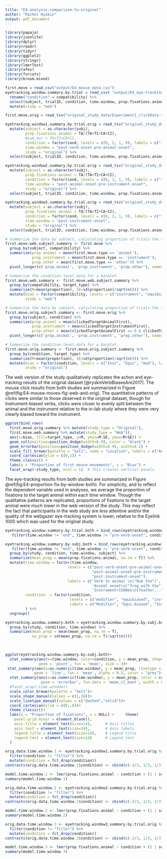 ```yaml
---
title: "E4-analysis-comparison-to-original"
author: "Rachel Ryskin"
output: pdf_document
---
```


```r
library(papaja)
library(jsonlite)
library(dplyr)
library(readr)
library(tidyr)
library(ggplot2)
library(stringr)
library(lmerTest)
library(afex)
library(forcats)
library(broom.mixed)
```


```r
first.move = read_csv("output/E4_mouse_data.csv")
eyetracking.window.summary.by.trial = read_csv( "output/E4_eye-tracking_data.csv") %>% 
  rename("condition" = compatibility) %>% 
  select(subject, trialID, condition, time.window, prop.fixations.animal) %>% 
  mutate(study = "web")
```

```r

first.move.orig = read_tsv("original_study_data/Experiment1_clickData.txt") 

eyetracking.window1.summary.by.trial.orig = read_tsv("original_study_data/Experiment1_eye-tracking_verb.txt") %>% 
  mutate(subject = as.character(subj), 
         prop.fixations.animal = TA/(TA+TI+CA+CI),
         #sum_dur = TA+TI+CA+CI,
         condition = factor(cond, levels = c(0, 2, 1, 9), labels = c("instrument", "equibiased", "modifier", "filler")),
         time.window = "post-verb-onset-pre-animal-onset",
         study = "original") %>% 
  select(subject, trialID, condition, time.window, prop.fixations.animal, study)

eyetracking.window2.summary.by.trial.orig = read_tsv("original_study_data/Experiment1_eye-tracking_animal.txt")%>% 
  mutate(subject = as.character(subj), 
         prop.fixations.animal = TA/(TA+TI+CA+CI),
         condition = factor(cond, levels = c(0, 2, 1, 9), labels = c("instrument", "equibiased", "modifier", "filler")),
         time.window = "post-animal-onset-pre-instrument-onset",
         study = "original") %>% 
  select(subject, trialID, condition, time.window, prop.fixations.animal, study)

eyetracking.window3.summary.by.trial.orig = read_tsv("original_study_data/Experiment1_eye-tracking_instrument.txt")%>% 
  mutate(subject = as.character(subj), 
         prop.fixations.animal = TA/(TA+TI+CA+CI),
         condition = factor(cond, levels = c(0, 2, 1, 9), labels = c("instrument", "equibiased", "modifier", "filler")),
         time.window = "post-instrument-onset",
         study = "original") %>% 
  select(subject, trialID, condition, time.window, prop.fixations.animal, study)

```

```r
# Summarize the data by subject, calculating proportion of trials the the first move was to the animal, instrument, or other.
first.move.web.subject.summary <- first.move %>%
  group_by(subject, compatibility) %>%
  summarize(prop.animal = mean(first.move.type == 'animal'),
            prop.instrument = mean(first.move.type == 'instrument'),
            prop.other = mean(first.move.type == 'other')) %>%
  pivot_longer(c('prop.animal', 'prop.instrument', 'prop.other'), names_to="target_type", values_to="proportion")

# Summarize the condition-level data for a barplot.
first.move.web.summary <- first.move.web.subject.summary %>%
  group_by(compatibility, target_type) %>%
  summarize(M=mean(proportion), SE=sd(proportion)/sqrt(n())) %>% 
  mutate(bias = factor(compatibility, levels = c("instrument", "equibiased", "modifier") ),
         study = "web")
```

```r
# Summarize the data by subject, calculating proportion of trials the the first move was to the animal, instrument, or other.
first.move.orig.subject.summary <- first.move.orig %>%
  group_by(subject, condition) %>%
  summarize(prop.animal = mean(clickedTargetAnimalFirst),
            prop.instrument = mean(clickedTargetInstrumentFirst),
            prop.other = mean(clickedTargetAnimalFirst == 0 & clickedTargetInstrumentFirst == 0 )) %>%
  pivot_longer(c('prop.animal', 'prop.instrument', 'prop.other'), names_to="target_type", values_to="proportion")

# Summarize the condition-level data for a barplot.
first.move.orig.summary <- first.move.orig.subject.summary %>%
  group_by(condition, target_type) %>%
  summarize(M=mean(proportion), SE=sd(proportion)/sqrt(n())) %>% 
  mutate(bias = factor(condition, levels = c("Inst", "Equi", "mod"), labels = c("instrument", "equibiased", "modifier") ),
         study = "original")
```

The web version of the study qualitatively replicates the action and eye-tracking results of the original dataset [@ryskinVerbBiasesAre2017]. 
The mouse click results from both studies are summarized in Figure \@ref(fig:E4-mouse-moves-fig-web-and-orig).
The quantitative patterns of clicks were similar to those observed in the original dataset, though for Instrument-biased verbs, clicks were closer to evenly split between the animal and the instrument relative to the in-lab study where they were very clearly biased toward the instrument.


```r

ggplot(bind_rows(
  first.move.orig.summary %>% mutate(study_type = "Original"),
  first.move.web.summary %>% mutate(study_type = "Web")), 
  aes(x=bias, fill=target_type, y=M, ymin=M-SE, ymax=M+SE)) +
  geom_col(position=position_dodge(width=0.9), color = "black") +
  geom_errorbar(position=position_dodge(width=0.9), width=0.2) +
  scale_fill_brewer(palette = "Set1", name = "Location", labels = c("Animal", "Instrument", "Other")) +
  coord_cartesian(ylim = c(0,1)) +
  theme_classic() +
  labs(y = "Proportion of first mouse movements", x = "Bias") +
  facet_wrap(~study_type, ncol = 1)  # This creates vertical panels
```

The eye-tracking results from both studies are summarized in Figure \@ref(fig:E4-proportion-fix-by-window-both). 
For simplicity, and to reflect the dependent variable used in analyses, we average the proportion of fixations to the target animal within each time window.
Though the qualitative patterns are replicated, proportions of fixations to the target animal were much lower in the web version of the study. 
This may reflect the fact that participants in the web study are less attentive and/or the quality of the webgazer eye-tracking system is lower, relative to the Eyelink 1000 which was used for the original study. 

```r
eyetracking.window.summary.by.trial.both = bind_rows(eyetracking.window1.summary.by.trial.orig, eyetracking.window2.summary.by.trial.orig, eyetracking.window3.summary.by.trial.orig, eyetracking.window.summary.by.trial) %>% 
   filter(time.window != "end", time.window != "pre-verb-onset", condition != "filler" )
```

```r
eyetracking.window.summary.by.subj.both = bind_rows(eyetracking.window1.summary.by.trial.orig, eyetracking.window2.summary.by.trial.orig, eyetracking.window3.summary.by.trial.orig, eyetracking.window.summary.by.trial) %>% 
   filter(time.window != "end", time.window != "pre-verb-onset", condition != "filler" ) %>% 
  group_by(study, condition, time.window, subject) %>% 
  summarize(mean_prop = mean(prop.fixations.animal, na.rm = T)) %>% 
  mutate(time.window = factor(time.window, 
                            levels = c("post-verb-onset-pre-animal-onset",
                                       "post-animal-onset-pre-instrument-onset",
                                       "post-instrument-onset"),
                            labels = c('Verb to animal \n("Rub the")',
                                       'Animal onset\n("frog with the")',
                                       'Instrument+1500ms\n(feather...")')),
         condition  = factor(condition, 
                             levels = c("modifier", "equibiased", "instrument"), 
                             labels = c("Modifier", "Equi-biased", "Instrument"))
         ) %>% 
  ungroup()

eyetracking.window.summary.both = eyetracking.window.summary.by.subj.both %>% 
  group_by(study, condition, time.window) %>% 
  summarize(mean_prop = mean(mean_prop, na.rm = T), 
            se_prop = sd(mean_prop, na.rm = T)/sqrt(n()))
  
  
```


```r

ggplot(eyetracking.window.summary.by.subj.both)+
  stat_summary(aes(x=time.window, color=condition, y = mean_prop, shape = study), 
               geom = 'point', fun = 'mean', size = 3)+
 stat_summary(aes(x=as.numeric(time.window), y = mean_prop, linetype = study, group=paste(condition, study) ),
             geom = 'line', fun = 'mean', alpha = 0.5, color = "grey")+
  stat_summary(aes(x=as.numeric(time.window), y = mean_prop, color = condition, group = paste(condition , study)), 
                geom = 'errorbar', fun.data = 'mean_cl_boot', width = 0.05)+
  #facet_wrap(~time.window)+
  scale_color_brewer(palette = "Set1")+
  scale_shape_manual(values = c(1,16))+
  scale_linetype_manual(values = c("dashed","solid"))+
  coord_cartesian(ylim = c(0,.8))+
  theme_classic()+
  labs(y = "Proportion of fixations", x = NULL) +     theme(
    panel.grid.minor = element_blank(),
    axis.title = element_text(size=14),      # Axis titles
    axis.text = element_text(size=14),       # Axis labels
    legend.title = element_text(size=14),    # Legend title
    legend.text = element_text(size=14)      # Legend text
  )

```

```r
orig.data.time.window.1 <- eyetracking.window1.summary.by.trial.orig %>% 
  filter(condition != "filler") %>% 
  mutate(condition = fct_drop(condition))
contrasts(orig.data.time.window.1$condition) <- cbind(c(-2/3, 1/3, 1/3), c(0, -1/2, 1/2))

model.time.window.1 <- lmer(prop.fixations.animal ~ condition + (1 | subject) + (1 | trialID), data=orig.data.time.window.1 )
summary(model.time.window.1)
```

```r
orig.data.time.window.2 <- eyetracking.window2.summary.by.trial.orig %>% 
  filter(condition != "filler") %>% 
  mutate(condition = fct_drop(condition))
contrasts(orig.data.time.window.2$condition) <- cbind(c(-2/3, 1/3, 1/3), c(0, -1/2, 1/2))

model.time.window.2 <- lmer(prop.fixations.animal ~ condition + (1 | subject) + (1 | trialID), data=orig.data.time.window.2 )
summary(model.time.window.2)
```

```r
orig.data.time.window.3 <- eyetracking.window3.summary.by.trial.orig %>% 
  filter(condition != "filler") %>% 
  mutate(condition = fct_drop(condition))
contrasts(orig.data.time.window.3$condition) <- cbind(c(-2/3, 1/3, 1/3), c(0, -1/2, 1/2))

model.time.window.3 <- lmer(prop.fixations.animal ~ condition + (1 | subject) + (1 | trialID), data=orig.data.time.window.3 )
summary(model.time.window.3)
```


